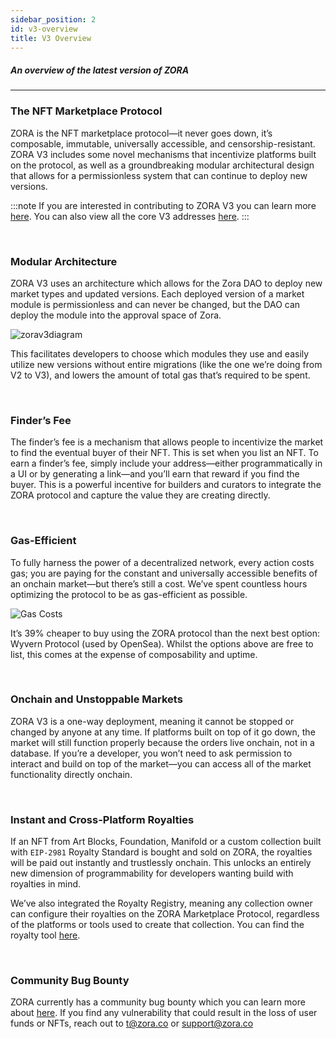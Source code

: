 ```yaml
---
sidebar_position: 2
id: v3-overview
title: V3 Overview
---
```

##### An overview of the latest version of ZORA
---

### The NFT Marketplace Protocol
ZORA is the NFT marketplace protocol—it never goes down, it’s composable, immutable, universally accessible, and censorship-resistant. 
ZORA V3 includes some novel mechanisms that incentivize platforms built on the protocol, as well as a groundbreaking modular architectural design that allows for a permissionless system that can continue to deploy new versions. 


:::note
If you are interested in contributing to ZORA V3 you can learn more [here](https://github.com/ourzora/v3#contributing).
You can also view all the core V3 addresses [here](./smart-contracts/zora-v3).
:::

<br/>

### Modular Architecture
ZORA V3 uses an architecture which allows for the Zora DAO to deploy new market types and updated versions.
Each deployed version of a market module is permissionless and can never be changed, but the DAO can deploy the module into the approval space of Zora. 

![zorav3diagram](../static/img/zora_v3_diagram.png)

This facilitates developers to choose which modules they use and easily utilize new versions without entire migrations (like the one we’re doing from V2 to V3), and lowers the amount of total gas that’s required to be spent.

<br/>

### Finder’s Fee
The finder’s fee is a mechanism that allows people to incentivize the market to find the eventual buyer of their NFT. This is set when you list an NFT.
To earn a finder’s fee, simply include your address—either programmatically in a UI or by generating a link—and you’ll earn that reward if you find the buyer.
This is a powerful incentive for builders and curators to integrate the ZORA protocol and capture the value they are creating directly.

<br />

### Gas-Efficient
To fully harness the power of a decentralized network, every action costs gas; you are paying for the constant and universally accessible benefits of an onchain market—but there’s still a cost. 
We’ve spent countless hours optimizing the protocol to be as gas-efficient as possible.

![Gas Costs](../static/img/gasCosts.jpeg)


It’s 39% cheaper to buy using the ZORA protocol than the next best option: Wyvern Protocol (used by OpenSea). Whilst the options above are free to list, this comes at the expense of composability and uptime.

<br/>


### Onchain and Unstoppable Markets
ZORA V3 is a one-way deployment, meaning it cannot be stopped or changed by anyone at any time. If platforms built on top of it go down, the market will still function properly because the orders live onchain, not in a database.
If you’re a developer, you won’t need to ask permission to interact and build on top of the market—you can access all of the market functionality directly onchain.

<br/>

### Instant and Cross-Platform Royalties
If an NFT from Art Blocks, Foundation, Manifold or a custom collection built with `EIP-2981` Royalty Standard is bought and sold on ZORA, the royalties will be paid out instantly and trustlessly onchain.
This unlocks an entirely new dimension of programmability for developers wanting build with royalties in mind.

We’ve also integrated the Royalty Registry, meaning any collection owner can configure their royalties on the ZORA Marketplace Protocol, regardless of the platforms or tools used to create that collection. 
You can find the royalty tool [here](https://royaltyregistry.xyz/lookup).

<br/>

### Community Bug Bounty
ZORA currently has a community bug bounty which you can learn more about [here](https://github.com/ourzora/v3#community-audit). 
If you find any vulnerability that could result in the loss of user funds or NFTs, reach out to t@zora.co or support@zora.co
